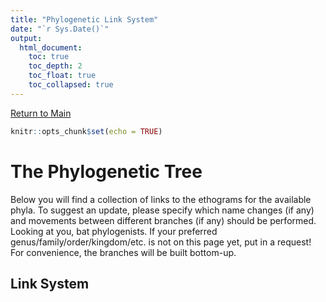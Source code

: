 ```yaml
---
title: "Phylogenetic Link System"
date: "`r Sys.Date()`"
output:   
  html_document:
    toc: true
    toc_depth: 2
    toc_float: true
    toc_collapsed: true
---
```


[Return to Main](https://vandenbergrf.github.io/EthogramArchive/)

```r
knitr::opts_chunk$set(echo = TRUE)
```


# The Phylogenetic Tree

Below you will find a collection of links to the ethograms for the available phyla. 
To suggest an update, please specify which name changes (if any) and movements between different branches (if any) should be performed. Looking at you, bat phylogenists.
If your preferred genus/family/order/kingdom/etc. is not on this page yet, put in a request! For convenience, the branches will be built bottom-up.

## Link System

